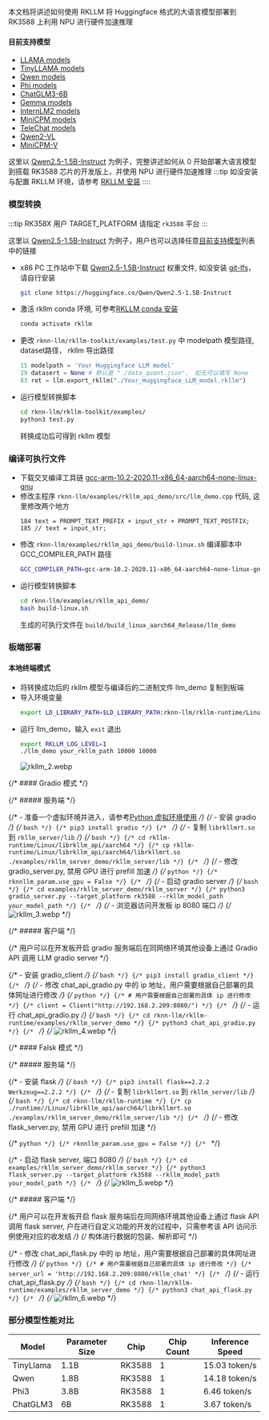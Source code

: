 本文档将讲述如何使用 RKLLM 将 Huggingface 格式的大语言模型部署到 RK3588 上利用 NPU 进行硬件加速推理

#### 目前支持模型

- [LLAMA models](https://huggingface.co/meta-llama)
- [TinyLLAMA models](https://huggingface.co/TinyLlama)
- [Qwen models](https://huggingface.co/models?search=Qwen/Qwen)
- [Phi models](https://huggingface.co/models?search=microsoft/phi)
- [ChatGLM3-6B](https://huggingface.co/THUDM/chatglm3-6b/tree/103caa40027ebfd8450289ca2f278eac4ff26405)
- [Gemma models](https://huggingface.co/collections/google/gemma-2-release-667d6600fd5220e7b967f315)
- [InternLM2 models](https://huggingface.co/collections/internlm/internlm2-65b0ce04970888799707893c)
- [MiniCPM models](https://huggingface.co/collections/openbmb/minicpm-65d48bf958302b9fd25b698f)
- [TeleChat models](https://huggingface.co/Tele-AI)
- [Qwen2-VL](https://huggingface.co/Qwen/Qwen2-VL-2B-Instruct)
- [MiniCPM-V](https://huggingface.co/openbmb/MiniCPM-V-2_6)

这里以 [Qwen2.5-1.5B-Instruct](https://huggingface.co/Qwen/Qwen2.5-1.5B-Instruct) 为例子，完整讲述如何从 0 开始部署大语言模型到搭载 RK3588 芯片的开发版上，并使用 NPU 进行硬件加速推理
:::tip
如没安装与配置 RKLLM 环境，请参考 [RKLLM 安装](rkllm_install)
::::

### 模型转换

:::tip
RK358X 用户 TARGET_PLATFORM 请指定 `rk3588` 平台
:::

这里以 [Qwen2.5-1.5B-Instruct](https://huggingface.co/Qwen/Qwen2.5-1.5B-Instruct) 为例子，用户也可以选择任意[目前支持模型](#目前支持模型)列表中的链接

- x86 PC 工作站中下载 [Qwen2.5-1.5B-Instruct](https://huggingface.co/Qwen/Qwen2.5-1.5B-Instruct) 权重文件, 如没安装 [git-lfs](https://git-lfs.com/)，请自行安装
  ```bash
  git clone https://huggingface.co/Qwen/Qwen2.5-1.5B-Instruct
  ```
- 激活 rkllm conda 环境, 可参考[RKLLM conda 安装](rkllm_install#x86-pc-工作站)
  ```bash
  conda activate rkllm
  ```
- 更改 `rknn-llm/rkllm-toolkit/examples/test.py` 中 modelpath 模型路径, dataset路径， rkllm 导出路径
  ```python
  15 modelpath = 'Your Huggingface LLM model'
  29 datasert = None # 默认是 "./data_quant.json"， 如无可以填写 None
  83 ret = llm.export_rkllm("./Your_Huggingface_LLM_model.rkllm")
  ```
- 运行模型转换脚本
  ```bash
  cd rknn-llm/rkllm-toolkit/examples/
  python3 test.py
  ```
  转换成功后可得到 rkllm 模型

### 编译可执行文件

- 下载交叉编译工具链 [gcc-arm-10.2-2020.11-x86_64-aarch64-none-linux-gnu](https://developer.arm.com/downloads/-/gnu-a/10-2-2020-11)
- 修改主程序 `rknn-llm/examples/rkllm_api_demo/src/llm_demo.cpp` 代码, 这里修改两个地方
  ```vim
  184 text = PROMPT_TEXT_PREFIX + input_str + PROMPT_TEXT_POSTFIX;
  185 // text = input_str;
  ```
- 修改 `rknn-llm/examples/rkllm_api_demo/build-linux.sh` 编译脚本中 GCC_COMPILER_PATH 路径
  ```bash
  GCC_COMPILER_PATH=gcc-arm-10.2-2020.11-x86_64-aarch64-none-linux-gnu/bin/aarch64-none-linux-gnu
  ```
- 运行模型转换脚本
  ```bash
  cd rknn-llm/examples/rkllm_api_demo/
  bash build-linux.sh
  ```
  生成的可执行文件在 `build/build_linux_aarch64_Release/llm_demo`

### 板端部署

#### 本地终端模式

- 将转换成功后的 rkllm 模型与编译后的二进制文件 llm_demo 复制到板端
- 导入环境变量
  ```bash
  export LD_LIBRARY_PATH=$LD_LIBRARY_PATH:rknn-llm/rkllm-runtime/Linux/librkllm_api/aarch64
  ```
- 运行 llm_demo，输入 `exit` 退出
  ```bash
  export RKLLM_LOG_LEVEL=1
  ./llm_demo your_rkllm_path 10000 10000
  ```
  ![rkllm_2.webp](/img/general-tutorial/rknn/rkllm_2.webp)

{/* #### Gradio 模式 */}

{/* ##### 服务端 */}

{/* - 准备一个虚拟环境并进入，请参考[Python 虚拟环境使用](venv_usage) */}
{/* - 安装 gradio */}
{/* ```bash */}
{/* pip3 install gradio */}
{/* ``` */}
{/* - 复制 `librkllmrt.so` 到 `rkllm_server/lib` */}
{/* ```bash */}
{/* cd rkllm-runtime/Linux/librkllm_api/aarch64 */}
{/* cp rkllm-runtime/Linux/librkllm_api/aarch64/librkllmrt.so  ./examples/rkllm_server_demo/rkllm_server/lib */}
{/* ``` */}
{/* - 修改 gradio_server.py, 禁用 GPU 进行 prefill 加速 */}
{/* ```python */}
{/* rknnllm_param.use_gpu = False */}
{/* ``` */}
{/* - 启动 gradio server */}
{/* ```bash */}
{/* cd examples/rkllm_server_demo/rkllm_server */}
{/* python3 gradio_server.py --target_platform rk3588 --rkllm_model_path your_model_path */}
{/* ``` */}
{/* - 浏览器访问开发板 ip 8080 端口 */}
{/* ![rkllm_3.webp](/img/general-tutorial/rknn/rkllm_3.webp) */}

{/* ##### 客户端 */}

{/* 用户可以在开发板开启 gradio 服务端后在同网络环境其他设备上通过 Gradio API 调用 LLM gradio server */}

{/* - 安装 gradio_client */}
{/* ```bash */}
{/* pip3 install gradio_client */}
{/* ``` */}
{/* - 修改 chat_api_gradio.py 中的 ip 地址，用户需要根据自己部署的具体网址进行修改 */}
{/* ```python */}
{/* # 用户需要根据自己部署的具体 ip 进行修改 */}
{/* client = Client("http://192.168.2.209:8080/") */}
{/* ``` */}
{/* - 运行 chat_api_gradio.py */}
{/* `bash */}
{/* cd rknn-llm/rkllm-runtime/examples/rkllm_server_demo */}
{/* python3 chat_api_gradio.py */}
{/* ` */}
{/* ![rkllm_4.webp](/img/general-tutorial/rknn/rkllm_4.webp) */}

{/* #### Falsk 模式 */}

{/* ##### 服务端 */}

{/* - 安装 flask */}
{/* ```bash */}
{/* pip3 install flask==2.2.2 Werkzeug==2.2.2 */}
{/* ``` */}
{/* - 复制 `librkllmrt.so` 到 `rkllm_server/lib` */}
{/* ```bash */}
{/* cd rknn-llm/rkllm-runtime */}
{/* cp ./runtime//Linux/librkllm_api/aarch64/librkllmrt.so  ./examples/rkllm_server_demo/rkllm_server/lib */}
{/* ``` */}
{/* - 修改 flask_server.py, 禁用 GPU 进行 prefill 加速 */}

{/* ```python */}
{/* rknnllm_param.use_gpu = False */}
{/* ``` */}

{/* - 启动 flask server, 端口 8080 */}
{/* `bash */}
{/* cd examples/rkllm_server_demo/rkllm_server */}
{/* python3 flask_server.py --target_platform rk3588 --rkllm_model_path your_model_path */}
{/* ` */}
{/* ![rkllm_5.webp](/img/general-tutorial/rknn/rkllm_5.webp) */}

{/* ##### 客户端 */}

{/* 用户可以在开发板开启 flask 服务端后在同网络环境其他设备上通过 flask API 调用 flask server, 户在进行自定义功能的开发的过程中，只需参考该 API 访问示例使用对应的收发结 */}
{/* 构体进行数据的包装、解析即可 */}

{/* - 修改 chat_api_flask.py 中的 ip 地址，用户需要根据自己部署的具体网址进行修改 */}
{/* ```python */}
{/* # 用户需要根据自己部署的具体 ip 进行修改 */}
{/* server_url = 'http://192.168.2.209:8080/rkllm_chat' */}
{/* ``` */}
{/* - 运行 chat_api_flask.py */}
{/* `bash */}
{/* cd rknn-llm/rkllm-runtime/examples/rkllm_server_demo */}
{/* python3 chat_api_flask.py */}
{/* ` */}
{/* ![rkllm_6.webp](/img/general-tutorial/rknn/rkllm_6.webp) */}

### 部分模型性能对比

| Model     | Parameter Size | Chip   | Chip Count | Inference Speed |
| --------- | -------------- | ------ | ---------- | --------------- |
| TinyLlama | 1.1B           | RK3588 | 1          | 15.03 token/s   |
| Qwen      | 1.8B           | RK3588 | 1          | 14.18 token/s   |
| Phi3      | 3.8B           | RK3588 | 1          | 6.46 token/s    |
| ChatGLM3  | 6B             | RK3588 | 1          | 3.67 token/s    |
